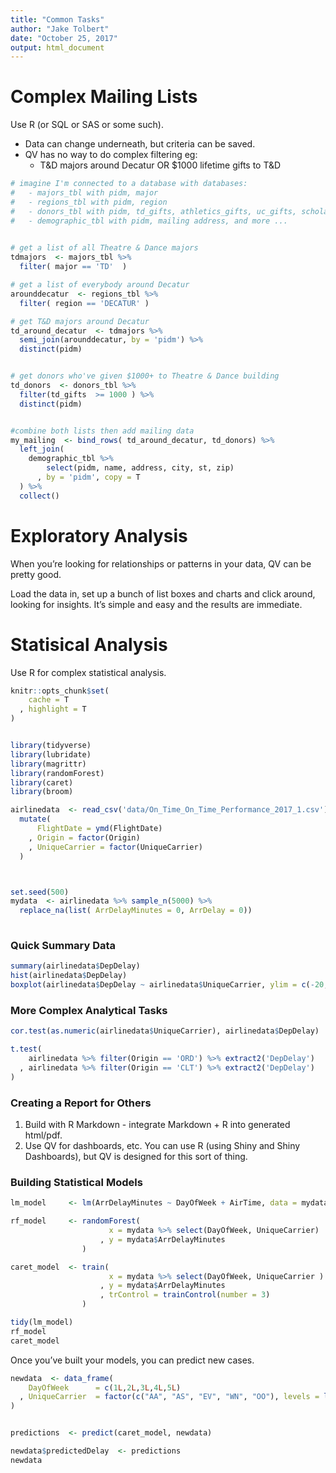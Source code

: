 ---
title: "Common Tasks"
author: "Jake Tolbert"
date: "October 25, 2017"
output: html_document
---

Complex Mailing Lists
==============================

Use R (or SQL or SAS or some such). 

- Data can change underneath, but criteria can be saved.
- QV has no way to do complex filtering eg:
    - T&D majors around Decatur OR $1000 lifetime gifts to T&D
    
```{r echo=TRUE, eval = FALSE}

# imagine I'm connected to a database with databases:
#   - majors_tbl with pidm, major
#   - regions_tbl with pidm, region
#   - donors_tbl with pidm, td_gifts, athletics_gifts, uc_gifts, scholarship_gifts
#   - demographic_tbl with pidm, mailing address, and more ...

 
# get a list of all Theatre & Dance majors
tdmajors  <- majors_tbl %>% 
  filter( major == 'TD'  ) 

# get a list of everybody around Decatur
arounddecatur  <- regions_tbl %>% 
  filter( region == 'DECATUR' )

# get T&D majors around Decatur
td_around_decatur  <- tdmajors %>% 
  semi_join(arounddecatur, by = 'pidm') %>% 
  distinct(pidm)


# get donors who've given $1000+ to Theatre & Dance building
td_donors  <- donors_tbl %>% 
  filter(td_gifts  >= 1000 ) %>% 
  distinct(pidm)


#combine both lists then add mailing data
my_mailing  <- bind_rows( td_around_decatur, td_donors) %>% 
  left_join( 
    demographic_tbl %>% 
        select(pidm, name, address, city, st, zip)
      , by = 'pidm', copy = T
  ) %>% 
  collect()
```


Exploratory Analysis
==============================

When you're looking for relationships or patterns in your data, QV can be pretty good.

Load the data in, set up a bunch of list boxes and charts and click around, looking for insights. It's simple and easy and the results are immediate.



Statisical Analysis
==============================

Use R for complex statistical analysis.

```{r message=FALSE, warning=FALSE, include=FALSE}

knitr::opts_chunk$set(
    cache = T
  , highlight = T
)


library(tidyverse)
library(lubridate)
library(magrittr)
library(randomForest)
library(caret)
library(broom)

airlinedata  <- read_csv('data/On_Time_On_Time_Performance_2017_1.csv') %>% 
  mutate( 
      FlightDate = ymd(FlightDate) 
    , Origin = factor(Origin)
    , UniqueCarrier = factor(UniqueCarrier)
  )



set.seed(500)
mydata  <- airlinedata %>% sample_n(5000) %>% 
  replace_na(list( ArrDelayMinutes = 0, ArrDelay = 0))
  
```

### Quick Summary Data
```{r}
summary(airlinedata$DepDelay)
hist(airlinedata$DepDelay)
boxplot(airlinedata$DepDelay ~ airlinedata$UniqueCarrier, ylim = c(-20,50))
```

### More Complex Analytical Tasks

```{r highlight = T}
cor.test(as.numeric(airlinedata$UniqueCarrier), airlinedata$DepDelay)

t.test(
    airlinedata %>% filter(Origin == 'ORD') %>% extract2('DepDelay')
  , airlinedata %>% filter(Origin == 'CLT') %>% extract2('DepDelay')
)
```



### Creating a Report for Others

1. Build with R Markdown - integrate Markdown + R into generated html/pdf.
2. Use QV for dashboards, etc. You can use R (using Shiny and Shiny Dashboards), but QV is designed for this sort of thing. 



### Building Statistical Models

```{r echo=T, message=FALSE, warning=FALSE}
lm_model     <- lm(ArrDelayMinutes ~ DayOfWeek + AirTime, data = mydata  )

rf_model     <- randomForest(
                      x = mydata %>% select(DayOfWeek, UniqueCarrier)
                    , y = mydata$ArrDelayMinutes
                )

caret_model  <- train(
                      x = mydata %>% select(DayOfWeek, UniqueCarrier )
                    , y = mydata$ArrDelayMinutes  
                    , trControl = trainControl(number = 3)
                )
```

```{r}

tidy(lm_model)
rf_model
caret_model

```

Once you've built your models, you can predict new cases.

```{r}
newdata  <- data_frame(
    DayOfWeek      = c(1L,2L,3L,4L,5L)
  , UniqueCarrier  = factor(c("AA", "AS", "EV", "WN", "OO"), levels = levels(mydata$UniqueCarrier))
)


predictions  <- predict(caret_model, newdata)

newdata$predictedDelay  <- predictions
newdata
```



